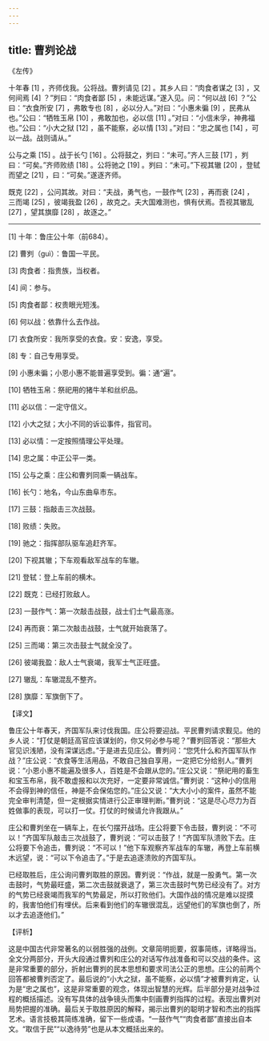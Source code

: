 ```yaml
---
---
---
```

title: 曹刿论战
---




《左传》

十年春 [1] ，齐师伐我。公将战。曹刿请见 [2] 。其乡人曰：“肉食者谋之 [3] ，又何间焉 [4] ？”刿曰：“肉食者鄙 [5] ，未能远谋。”遂入见。问：“何以战 [6] ？”公曰：“衣食所安 [7] ，弗敢专也 [8] ，必以分人。”对曰：“小惠未徧 [9] ，民弗从也。”公曰：“牺牲玉帛 [10] ，弗敢加也，必以信 [11] 。”对曰：“小信未孚，神弗福也。”公曰：“小大之狱 [12] ，虽不能察，必以情 [13] 。”对曰：“忠之属也 [14] ，可以一战。战则请从。”

公与之乘 [15] 。战于长勺 [16] 。公将鼓之，刿曰：“未可。”齐人三鼓 [17] ，刿曰：“可矣。”齐师败绩 [18] 。公将驰之 [19] 。刿曰：“未可。”下视其辙 [20] ，登轼而望之 [21] ，曰：“可矣。”遂逐齐师。

既克 [22] ，公问其故。对曰：“夫战，勇气也，一鼓作气 [23] ，再而衰 [24] ，三而竭 [25] ，彼竭我盈 [26] ，故克之。夫大国难测也，惧有伏焉。吾视其辙乱 [27] ，望其旗靡 [28] ，故逐之。”



* * *



[1] 十年：鲁庄公十年（前684）。

[2] 曹刿（guì）：鲁国一平民。

[3] 肉食者：指贵族，当权者。

[4] 间：参与。

[5] 肉食者鄙：权贵眼光短浅。

[6] 何以战：依靠什么去作战。

[7] 衣食所安：我所享受的衣食。安：安逸，享受。

[8] 专：自己专用享受。

[9] 小惠未徧；小恩小惠不能普遍享受到。徧：通“遍”。

[10] 牺牲玉帛：祭祀用的猪牛羊和丝织品。

[11] 必以信：一定守信义。

[12] 小大之狱；大小不同的诉讼事件，指官司。

[13] 必以情：一定按照情理公平处理。

[14] 忠之属：中正公平一类。

[15] 公与之乘：庄公和曹刿同乘一辆战车。

[16] 长勺：地名，今山东曲阜市东。

[17] 三鼓：指敲击三次战鼓。

[18] 败绩：失败。

[19] 驰之：指挥部队驱车追赶齐军。

[20] 下视其辙；下车观看敌军战车的车辙。

[21] 登轼：登上车前的横木。

[22] 既克：已经打败敌人。

[23] 一鼓作气：第一次敲击战鼓，战士们士气最高涨。

[24] 再而衰：第二次敲击战鼓，士气就开始衰落了。

[25] 三而竭：第三次击鼓士气就全没了。

[26] 彼竭我盈：敌人士气衰竭，我军士气正旺盛。

[27] 辙乱：车辙混乱不整齐。

[28] 旗靡：军旗倒下了。

【译文】

鲁庄公十年春天，齐国军队来讨伐我国。庄公将要迎战。平民曹刿请求觐见。他的乡人说：“打仗是朝廷高官应该谋划的，你又何必参与呢？”曹刿回答说：“那些大官见识浅陋，没有深谋远虑。”于是进去见庄公。曹刿问：“您凭什么和齐国军队作战？”庄公说：“衣食等生活用品，不敢自己独自享用，一定把它分给别人。”曹刿说：“小恩小惠不能遍及很多人，百姓是不会跟从您的。”庄公又说：“祭祀用的畜生和宝玉布帛，我不敢虚报和以次充好，一定要非常诚信。”曹刿说：“这种小的信用不会得到神的信任，神是不会保佑您的。”庄公又说：“大大小小的案件，虽然不能完全审判清楚，但一定根据实情进行公正审理判断。”曹刿说：“这是尽心尽力为百姓做事的表现，可以打一仗。打仗的时候请允许我跟从。”

庄公和曹刿坐在一辆车上，在长勺摆开战场。庄公将要下令击鼓，曹刿说：“不可以！”齐国军队敲击三次战鼓了，曹刿说：“可以击鼓了！”齐国军队溃败下去。庄公将要下令追击，曹刿说：“不可以！”他下车观察齐军战车的车辙，再登上车前横木远望，说：“可以下令追击了。”于是去追逐溃败的齐国军队。

已经取胜后，庄公询问曹刿取胜的原因。曹刿说：“作战，就是一股勇气。第一次击鼓时，气势最旺盛，第二次击鼓就衰退了，第三次击鼓时气势已经没有了。对方的气势已经衰竭而我军的气势最足，所以打败他们。大国作战的情况是难以捉摸的，我害怕他们有埋伏。后来看到他们的车辙很混乱，远望他们的军旗也倒了，所以才去追逐他们。”

【评析】

这是中国古代非常著名的以弱胜强的战例。文章简明扼要，叙事简练，详略得当。全文分两部分，开头大段通过曹刿和庄公的对话写作战准备和可以交战的条件。这是非常重要的部分，折射出曹刿的民本思想和要求司法公正的思想。庄公的前两个回答都被曹刿否定了。最后说的“小大之狱，虽不能察，必以情”才被曹刿肯定，认为是“忠之属也”，这是非常重要的观念，体现出智慧的光辉。后半部分是对战争过程的概括描述。没有写具体的战争镜头而集中刻画曹刿指挥的过程。表现出曹刿对局势把握的准确。最后关于取胜原因的解释，揭示出曹刿的聪明才智和杰出的指挥艺术。语言技极其简练准确，留下一些成语。“一鼓作气”“肉食者鄙”直接出自本文。“取信于民”“以逸待劳”也是从本文概括出来的。